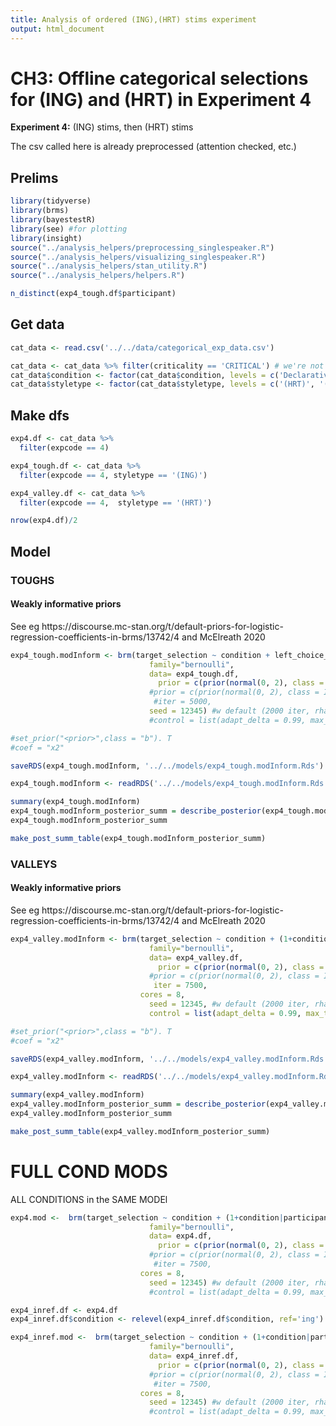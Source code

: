 ```yaml
---
title: Analysis of ordered (ING),(HRT) stims experiment
output: html_document
---
```


# CH3: Offline categorical selections for (ING) and (HRT) in Experiment 4 
**Experiment 4:** (ING) stims, then (HRT) stims

The csv called here is already preprocessed (attention checked, etc.)

## Prelims

```r
library(tidyverse)
library(brms)
library(bayestestR)
library(see) #for plotting
library(insight)
source("../analysis_helpers/preprocessing_singlespeaker.R")
source("../analysis_helpers/visualizing_singlespeaker.R")
source("../analysis_helpers/stan_utility.R")
source("../analysis_helpers/helpers.R")
```

```r
n_distinct(exp4_tough.df$participant)
```

## Get data

```r
cat_data <- read.csv('../../data/categorical_exp_data.csv')

```

```r
cat_data <- cat_data %>% filter(criticality == 'CRITICAL') # we're not interested in fillers 
cat_data$condition <- factor(cat_data$condition, levels = c('Declarative' , 'HRT', 'ing', 'in'))
cat_data$styletype <- factor(cat_data$styletype, levels = c('(HRT)', '(ING)'))
```

## Make dfs

```r
exp4.df <- cat_data %>%
  filter(expcode == 4)

exp4_tough.df <- cat_data %>%
  filter(expcode == 4, styletype == '(ING)') 

exp4_valley.df <- cat_data %>%
  filter(expcode == 4,  styletype == '(HRT)') 
```

```r
nrow(exp4.df)/2
```


## Model

### TOUGHS

#### Weakly informative priors
See eg https://discourse.mc-stan.org/t/default-priors-for-logistic-regression-coefficients-in-brms/13742/4 and McElreath 2020

```r
exp4_tough.modInform <- brm(target_selection ~ condition + left_choice_type + (1+condition|participant) + (1+condition|stim_type), 
                               family="bernoulli", 
                               data= exp4_tough.df,
                                 prior = c(prior(normal(0, 2), class = b)),
                               #prior = c(prior(normal(0, 2), class = Intercept), prior(normal(0, 2), class = b)),
                                #iter = 5000,
                               seed = 12345) #w default (2000 iter, rhat)
                               #control = list(adapt_delta = 0.99, max_treedepth = 15))

#set_prior("<prior>",class = "b"). T
#coef = "x2"
```

```r
saveRDS(exp4_tough.modInform, '../../models/exp4_tough.modInform.Rds')
```

```r
exp4_tough.modInform <- readRDS('../../models/exp4_tough.modInform.Rds')
```

```r
summary(exp4_tough.modInform)
exp4_tough.modInform_posterior_summ = describe_posterior(exp4_tough.modInform, centrality = "MAP", test = c("p_direction","rope"), ci=0.95, rope_ci=1)
exp4_tough.modInform_posterior_summ
```



```r
make_post_summ_table(exp4_tough.modInform_posterior_summ)
```


### VALLEYS

#### Weakly informative priors
See eg https://discourse.mc-stan.org/t/default-priors-for-logistic-regression-coefficients-in-brms/13742/4 and McElreath 2020

```r
exp4_valley.modInform <- brm(target_selection ~ condition + (1+condition|participant) + (1+condition|stim_type), 
                               family="bernoulli", 
                               data= exp4_valley.df,
                                 prior = c(prior(normal(0, 2), class = b)),
                               #prior = c(prior(normal(0, 2), class = Intercept), prior(normal(0, 2), class = b)),
                                iter = 7500,
                             cores = 8,
                               seed = 12345, #w default (2000 iter, rhat)
                               control = list(adapt_delta = 0.99, max_treedepth = 15))

#set_prior("<prior>",class = "b"). T
#coef = "x2"
```

```r
saveRDS(exp4_valley.modInform, '../../models/exp4_valley.modInform.Rds')
```

```r
exp4_valley.modInform <- readRDS('../../models/exp4_valley.modInform.Rds')
```

```r
summary(exp4_valley.modInform)
exp4_valley.modInform_posterior_summ = describe_posterior(exp4_valley.modInform, centrality = "MAP", test = c("p_direction","rope"), ci=0.95, rope_ci=1)
exp4_valley.modInform_posterior_summ
```


```r
make_post_summ_table(exp4_valley.modInform_posterior_summ)
```


# FULL COND MODS
ALL CONDITIONS in the SAME MODEl

```r
exp4.mod <-  brm(target_selection ~ condition + (1+condition|participant) + (1+condition|stim_type), 
                               family="bernoulli", 
                               data= exp4.df,
                                 prior = c(prior(normal(0, 2), class = b)),
                               #prior = c(prior(normal(0, 2), class = Intercept), prior(normal(0, 2), class = b)),
                                #iter = 7500,
                             cores = 8,
                               seed = 12345) #w default (2000 iter, rhat)
                               #control = list(adapt_delta = 0.99, max_treedepth = 15)
```

```r
exp4_inref.df <- exp4.df 
exp4_inref.df$condition <- relevel(exp4_inref.df$condition, ref='ing')
```

```r
exp4_inref.mod <-  brm(target_selection ~ condition + (1+condition|participant) + (1+condition|stim_type), 
                               family="bernoulli", 
                               data= exp4_inref.df,
                                 prior = c(prior(normal(0, 2), class = b)),
                               #prior = c(prior(normal(0, 2), class = Intercept), prior(normal(0, 2), class = b)),
                                #iter = 7500,
                             cores = 8,
                               seed = 12345) #w default (2000 iter, rhat)
                               #control = list(adapt_delta = 0.99, max_treedepth = 15)
```

